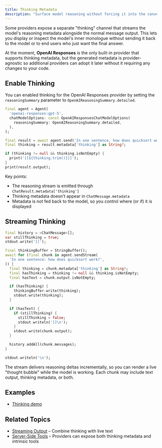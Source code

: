 ```yaml
---
title: Thinking Metadata
description: "Surface model reasoning without forcing it into the conversation transcript."
---
```


Some providers expose a separate "thinking" channel that streams the model's
reasoning metadata alongside the normal message output. This lets you display or
inspect the model's inner monologue without sending it back to the model or to
end users who just want the final answer.

At the moment, **OpenAI Responses** is the only built-in provider that supports
thinking metadata, but the generated metadata is provider-agnostic so additional
providers can adopt it later without it requiring any changes to your code.

## Enable Thinking

You can enabled thinking for the OpenAI Responses provider by setting the
`reasoningSummary` parameter to `OpenAIReasoningSummary.detailed`.

```dart
final agent = Agent(
  'openai-responses:gpt-5',
  chatModelOptions: const OpenAIResponsesChatModelOptions(
    reasoningSummary: OpenAIReasoningSummary.detailed,
  ),
);

final result = await agent.send('In one sentence, how does quicksort work?');
final thinking = result.metadata['thinking'] as String?;

if (thinking != null && thinking.isNotEmpty) {
  print('[[${thinking.trim()}]]');
}
print(result.output);
```

Key points:
- The reasoning stream is emitted through `ChatResult.metadata['thinking']`
- Thinking metadata doesn't appear in `ChatMessage.metadata`
- Metadata is not fed back to the model, so you control where (or if) it is
  displayed

## Streaming Thinking

```dart
final history = <ChatMessage>[];
var stillThinking = true;
stdout.write('[[');

final thinkingBuffer = StringBuffer();
await for (final chunk in agent.sendStream(
  'In one sentence: how does quicksort work?',
)) {
  final thinking = chunk.metadata['thinking'] as String?;
  final hasThinking = thinking != null && thinking.isNotEmpty;
  final hasText = chunk.output.isNotEmpty;

  if (hasThinking) {
    thinkingBuffer.write(thinking);
    stdout.write(thinking);
  }

  if (hasText) {
    if (stillThinking) {
      stillThinking = false;
      stdout.writeln(']]\n');
    }
    stdout.write(chunk.output);
  }

  history.addAll(chunk.messages);
}

stdout.writeln('\n');
```

The stream delivers reasoning deltas incrementally, so you can render a live
"thought bubble" while the model is working. Each chunk may include text output,
thinking metadata, or both.

## Examples

- [Thinking demo](https://github.com/csells/dartantic_ai/blob/main/packages/dartantic_ai/example/bin/thinking.dart)

## Related Topics

- [Streaming Output](/streaming-output) – Combine thinking with live text
- [Server-Side Tools](/server-side-tools) – Providers can expose both thinking
  metadata and intrinsic tools
